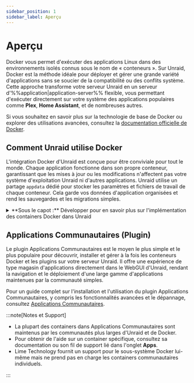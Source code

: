 ```yaml
---
sidebar_position: 1
sidebar_label: Aperçu
---
```



# Aperçu

Docker vous permet d'exécuter des applications Linux dans des environnements isolés connus sous le nom de « conteneurs ». Sur Unraid, Docker est la méthode idéale pour déployer et gérer une grande variété d'applications sans se soucier de la compatibilité ou des conflits système. Cette approche transforme votre serveur Unraid en un serveur d'%%application|application-server%% flexible, vous permettant d'exécuter directement sur votre système des applications populaires comme **Plex**, **Home Assistant**, et de nombreuses autres.

Si vous souhaitez en savoir plus sur la technologie de base de Docker ou explorer des utilisations avancées, consultez la [documentation officielle de Docker](https://docs.docker.com/).

## Comment Unraid utilise Docker

L'intégration Docker d'Unraid est conçue pour être conviviale pour tout le monde. Chaque application fonctionne dans son propre conteneur, garantissant que les mises à jour ou les modifications n'affectent pas votre système d'exploitation Unraid ni d'autres applications. Unraid utilise un partage `appdata` dédié pour stocker les paramètres et fichiers de travail de chaque conteneur. Cela garde vos données d'application organisées et rend les sauvegardes et les migrations simples.

<details>
  <summary>**Sous le capot :** Développer pour en savoir plus sur l'implémentation des containers Docker dans Unraid</summary>

  Unraid utilise Docker pour créer des environnements distincts permettant d'exécuter des applications basées sur Linux. Chaque conteneur Docker fonctionne indépendamment du système d'exploitation Unraid et des autres conteneurs, ce qui améliore à la fois la stabilité et la compatibilité.

  <h4>Détails de l'implémentation</h4>

  - **Storage:** All the data and programs for each container are stored in a single %%virtual disk image|virtual-disk-images%% file called `docker.img`. By default, this file is found in the `system` %%user share|user-share%%, which usually utilizes the %%cache pool|cache-pool%% for better speed.
  - **Système de fichiers :** Le fichier `docker.img` utilise le système de fichiers %%BTRFS|btrfs%% et est monté en interne par Unraid. Pour plus d'informations sur les systèmes de fichiers, voir [Systèmes de fichiers](../manage-storage/file-systems.mdx).
  - **Configuration :** Lorsque vous configurez un conteneur, Unraid sauvegarde votre configuration comme un modèle %%VM XML|vm-xml-templates%% sur le lecteur flash. Cela facilite la réinstallation ou la restauration des conteneurs avec vos paramètres préférés.
  - **Modèles :** De nombreux containers populaires sont fournis avec des modèles prêts à l'emploi, simplifiant ainsi la configuration initiale.
  - **Performance :** Il est conseillé de stocker `docker.img` sur le %%cache pool|cache-pool%% (si vous en disposez d'un) pour obtenir les meilleures performances.
  - **Limitations :** Unraid ne prend pas nativement en charge Docker Compose. Pour les configurations plus complexes, consultez la [documentation officielle de Docker Compose](https://docs.docker.com/compose/).

  :::tip
  La plupart des utilisateurs n'auront pas besoin d'interagir directement avec le fichier `docker.img`. Cependant, connaître son rôle peut être utile pour le dépannage ou la compréhension des messages de journal.
  :::
</details>

## Applications Communautaires (Plugin)

Le plugin Applications Communautaires est le moyen le plus simple et le plus populaire pour découvrir, installer et gérer à la fois les conteneurs Docker et les plugins sur votre serveur Unraid. Il offre une expérience de type magasin d'applications directement dans le WebGUI d'Unraid, rendant la navigation et le déploiement d'une large gamme d'applications maintenues par la communauté simples.

Pour un guide complet sur l'installation et l'utilisation du plugin Applications Communautaires, y compris les fonctionnalités avancées et le dépannage, consultez [Applications Communautaires](./community-applications.mdx).

:::note[Notes et Support]

- La plupart des containers dans Applications Communautaires sont maintenus par les communautés plus larges d'Unraid et de Docker.
- Pour obtenir de l'aide sur un container spécifique, consultez sa documentation ou son fil de support lié dans l'onglet **Apps**.
- Lime Technology fournit un support pour le sous-système Docker lui-même mais ne prend pas en charge les containers communautaires individuels.

:::
